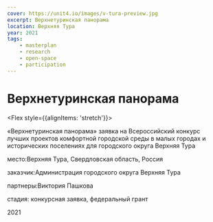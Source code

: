 ```yaml
---
cover: https://unit4.io/images/v-tura-preview.jpg
excerpt: Верхнетуринская панорама
location: Верхняя Тура
year: 2021
tags:
    - masterplan
    - research
    - open-space
    - participation
---
```

# Верхнетуринская панорама

<Flex style={{alignItems: 'stretch'}}>
<Flex col>

«Верхнетуринская панорама» заявка на Всероссийский конкурс лучших проектов комфортной городской среды в малых городах и исторических поселениях для городского округа Верхняя Тура

</Flex>

<div>
<p><BlackHighlight>место:</BlackHighlight>Верхняя Тура, Свердловская область, Россия</p>

<p><BlackHighlight>заказчик:</BlackHighlight>Администрация городского округа Верхняя Тура</p>

<p><BlackHighlight>партнеры:</BlackHighlight>Виктория Пашкова</p>

<p><BlackHighlight>стадия:</BlackHighlight> конкурсная заявка, федеральный грант</p>

2021
</div>
</Flex>


<Image src="/images/v-tura-preview.jpg" alt="" /> 


